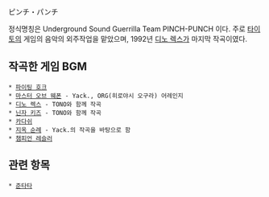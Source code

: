 ピンチ・パンチ

정식명칭은 Underground Sound Guerrilla Team PINCH-PUNCH 이다. 주로 [[타이토]]의 게임의 음악의 외주작업을 맡았으며, 1992년 [[디노 렉스]]가 마지막 작곡이였다.

== 작곡한 게임 BGM ==

 * [[파이팅 호크]]
 * [[마스터 오브 웨폰]] - Yack., ORG(히로야시 오구라) 어레인지
 * [[디노 렉스]] - TONO와 함께 작곡
 * [[닌자 키즈]] - TONO와 함께 작곡
 * [[카다쉬]]
 * [[지옥 순례]] - Yack.의 작곡을 바탕으로 함
 * [[챔피언 레슬러]]

== 관련 항목 ==

 * [[준타타]]
